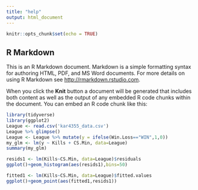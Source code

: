 ```yaml
---
title: "help"
output: html_document
---
```


```r
knitr::opts_chunk$set(echo = TRUE)
```

## R Markdown

This is an R Markdown document. Markdown is a simple formatting syntax for authoring HTML, PDF, and MS Word documents. For more details on using R Markdown see <http://rmarkdown.rstudio.com>.

When you click the **Knit** button a document will be generated that includes both content as well as the output of any embedded R code chunks within the document. You can embed an R code chunk like this:

```r
library(tidyverse)
library(ggplot2)
League <- read.csv('kar4355_data.csv')
League %>% glimpse()
League <- League %>% mutate(y = ifelse(Win.Loss=="WIN",1,0))
my_glm <- lm(y ~ Kills + CS.Min, data=League)
summary(my_glm)

resids1 <- lm(Kills~CS.Min, data=League)$residuals
ggplot()+geom_histogram(aes(resids1),bins=50)

fitted1 <- lm(Kills~CS.Min, data=League)$fitted.values
ggplot()+geom_point(aes(fitted1,resids1))

```

